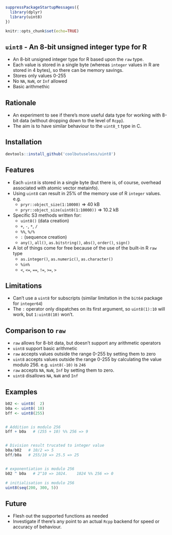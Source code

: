 

```{r setup, include = FALSE, echo=FALSE}
suppressPackageStartupMessages({
  library(dplyr)
  library(uint8)  
})

knitr::opts_chunk$set(echo=TRUE)
```




`uint8` - An 8-bit unsigned integer type for R
-------------------------------------------------

* An 8-bit unsigned integer type for R based upon the `raw` type.
* Each value is stored in a single byte (whereas `integer` values in R are stored in 4 bytes), 
  so there can be memory savings.
* Stores only values 0-255
* No `NA`, `NaN`, or `Inf` allowed
* Basic arithmethic


Rationale
-------------------------------------------------

* An experiment to see if there's more useful data type for working with 8-bit data 
  (without dropping down to the level of `Rcpp`).
* The aim is to have similar behaviour to the `uint8_t` type in C.


Installation
------------------------------------------------------------------------------

```{r eval=FALSE}
devtools::install_github('coolbutuseless/uint8')
```


Features
------------------------------------------------------------------------------

* Each `uint8` is stored in a single byte (but there is, of course, overhead
  associated with atomic vector metainfo). 
* Using `uint8` can result in 25% of the memory use of R `integer` values. e.g.
    * `pryr::object_size(1:10000)` => 40 kB
    * `pryr::object_size(uint8(1:10000))` => 10.2 kB
* Specific S3 methods written for:
    * `uint8()` (data creation)
    * `+`, `-`, `*`, `/`
    * `%%`, `%/%`
    * `:` (sequence creation)
    * `any()`, `all()`, `as.bitstring()`, `abs()`, `order()`, `sign()`
* A lot of things come for free because of the use of the built-in R `raw` type
    * `as.integer()`, `as.numeric()`, `as.character()`
    * `%in%`
    * `<`, `<=`, `==`, `!=`, `>=`, `>`


Limitations
------------------------------------------------------------------------------

* Can't use a `uint8` for subscripts (similar limitation in the `bit64` package for `integer64`)
* The `:` operator only dispatches on its first argument, so `uint8(1):10` will work, 
  but `1:uint8(10)` won't.
  
  
Comparison to `raw`
-------------------------------------------------

* `raw` allows for 8-bit data, but doesn't support any arithmetic operators
* `uint8` support basic arithmetic
* `raw` accepts values outside the range 0-255 by setting them to zero
* `uint8` accepts values outside the range 0-255 by calculating the value modulo 256. 
  e.g. `uint8(-10)` is `246`
* `raw` accepts  `NA`, `NaN`, `Inf` by setting them to zero.  
* `uint8` disallows `NA`, `NaN` and `Inf`


Examples
------------------------------------------------------------------------------

```{r}
b02 <- uint8(  2)
b0a <- uint8( 10)
bff <- uint8(255)


# Addition is modulo 256
bff + b0a   # (255 + 10) %% 256 => 9


# Division result trucated to integer value
b0a/b02   # 10/2 => 5
bff/b0a   # 255/10 => 25.5 => 25


# exponentiation is modulo 256
b02 ^ b0a   # 2^10 => 1024.    1024 %% 256 => 0

# initialisation is modulo 256
uint8(seq(200, 300, 5))
```



Future
------------------------------------------------------------------------------

* Flesh out the supported functions as needed
* Investigate if there's any point to an actual `Rcpp` backend for speed or accuracy of behaviour.
















